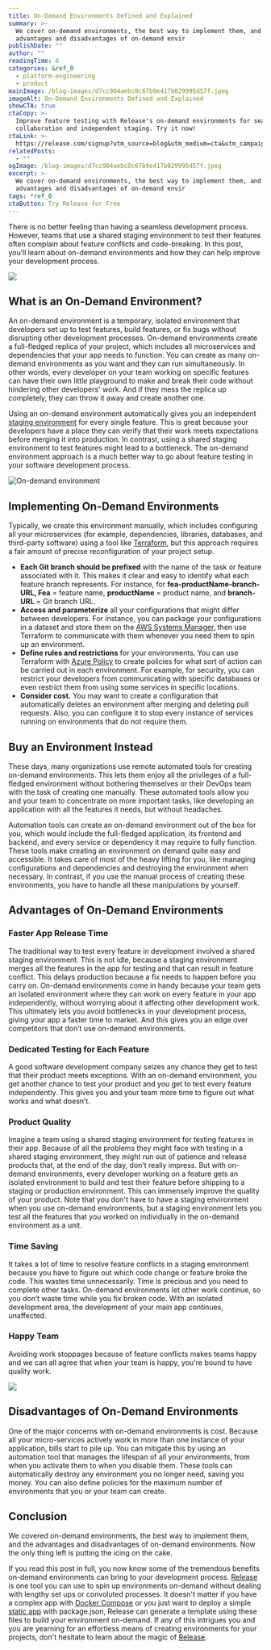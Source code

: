```yaml
---
title: On-Demand Environments Defined and Explained
summary: >-
  We cover on-demand environments, the best way to implement them, and the
  advantages and disadvantages of on-demand envir
publishDate: ""
author: ""
readingTime: 6
categories: &ref_0
  - platform-engineering
  - product
mainImage: /blog-images/d7cc904aebc0c67b9e417b029995d57f.jpeg
imageAlt: On-Demand Environments Defined and Explained
showCTA: true
ctaCopy: >-
  Improve feature testing with Release's on-demand environments for seamless
  collaboration and independent staging. Try it now!
ctaLink: >-
  https://release.com/signup?utm_source=blog&utm_medium=cta&utm_campaign=blog-cta&utm_content=on-demand-environments-defined-and-explained
relatedPosts:
  - ""
ogImage: /blog-images/d7cc904aebc0c67b9e417b029995d57f.jpeg
excerpt: >-
  We cover on-demand environments, the best way to implement them, and the
  advantages and disadvantages of on-demand envir
tags: *ref_0
ctaButton: Try Release for Free
---
```


There is no better feeling than having a seamless development process. However, teams that use a shared staging environment to test their features often complain about feature conflicts and code-breaking. In this post, you’ll learn about on-demand environments and how they can help improve your development process.

![](/blog-images/fefc582df66e8014144f0be8412dbff2.png)

## **What is an On-Demand Environment?** 

An on-demand environment is a temporary, isolated environment that developers set up to test features, build features, or fix bugs without disrupting other development processes. On-demand environments create a full-fledged replica of your project, which includes all microservices and dependencies that your app needs to function. You can create as many on-demand environments as you want and they can run simultaneously. In other words, every developer on your team working on specific features can have their own little playground to make and break their code without hindering other developers' work. And if they mess the replica up completely, they can throw it away and create another one.

Using an on-demand environment automatically gives you an independent [staging environment](https://releasehub.com/staging-environments) for every single feature. This is great because your developers have a place they can verify that their work meets expectations before merging it into production. In contrast, using a shared staging environment to test features might lead to a bottleneck. The on-demand environment approach is a much better way to go about feature testing in your software development process.

![On-demand environment](/blog-images/e4805408c84441f7f99b3ec3b63b10f1.jpeg)

## **Implementing On-Demand Environments**

Typically, we create this environment manually, which includes configuring all your microservices (for example, dependencies, libraries, databases, and third-party software) using a tool like [Terraform](https://www.terraform.io/), but this approach requires a fair amount of precise reconfiguration of your project setup.

- **Each Git branch should be prefixed** with the name of the task or feature associated with it. This makes it clear and easy to identify what each feature branch represents. For instance, for **fea-productName-branch-URL, Fea** \= feature name, **productName** = product name, and **branch-URL** = Git branch URL.
- **Access and parameterize** all your configurations that might differ between developers. For instance, you can package your configurations in a dataset and store them on the [AWS Systems Manager,](https://aws.amazon.com/systems-manager/) then use Terraform to communicate with them whenever you need them to spin up an environment.
- **Define rules and restrictions** for your environments. You can use Terraform with [Azure Policy](https://learn.microsoft.com/en-us/azure/governance/policy/overview) to create policies for what sort of action can be carried out in each environment. For example, for security, you can restrict your developers from communicating with specific databases or even restrict them from using some services in specific locations.
- **Consider cost.** You may want to create a configuration that automatically deletes an environment after merging and deleting pull requests. Also, you can configure it to stop every instance of services running on environments that do not require them.

## **Buy an Environment Instead**

These days, many organizations use remote automated tools for creating on-demand environments. This lets them enjoy all the privileges of a full-fledged environment without bothering themselves or their DevOps team with the task of creating one manually. These automated tools allow you and your team to concentrate on more important tasks, like developing an application with all the features it needs, but without headaches.

Automation tools can create an on-demand environment out of the box for you, which would include the full-fledged application, its frontend and backend, and every service or dependency it may require to fully function. These tools make creating an environment on demand quite easy and accessible. It takes care of most of the heavy lifting for you, like managing configurations and dependencies and destroying the environment when necessary. In contrast, if you use the manual process of creating these environments, you have to handle all these manipulations by yourself.

## **Advantages of On-Demand Environments**

### **Faster App Release Time**

The traditional way to test every feature in development involved a shared staging environment. This is not idle, because a staging environment merges all the features in the app for testing and that can result in feature conflict. This delays production because a fix needs to happen before you carry on. On-demand environments come in handy because your team gets an isolated environment where they can work on every feature in your app independently, without worrying about it affecting other development work. This ultimately lets you avoid bottlenecks in your development process, giving your app a faster time to market. And this gives you an edge over competitors that don’t use on-demand environments.

### **Dedicated Testing for Each Feature**

A good software development company seizes any chance they get to test that their product meets exceptions. With an on-demand environment, you get another chance to test your product and you get to test every feature independently. This gives you and your team more time to figure out what works and what doesn’t.

### **Product Quality**

Imagine a team using a shared staging environment for testing features in their app. Because of all the problems they might face with testing in a shared staging environment, they might run out of patience and release products that, at the end of the day, don’t really impress. But with on-demand environments, every developer working on a feature gets an isolated environment to build and test their feature before shipping to a staging or production environment. This can immensely improve the quality of your product. Note that you don't have to have a staging environment when you use on-demand environments, but a staging environment lets you test all the features that you worked on individually in the on-demand environment as a unit.

### **Time Saving**

It takes a lot of time to resolve feature conflicts in a staging environment because you have to figure out which code change or feature broke the code. This wastes time unnecessarily. Time is precious and you need to complete other tasks. On-demand environments let other work continue, so you don’t waste time while you fix broken code. With an isolated development area, the development of your main app continues, unaffected.

### **Happy Team**

Avoiding work stoppages because of feature conflicts makes teams happy and we can all agree that when your team is happy, you're bound to have quality work.

![](/blog-images/087fdf64fb6fd421d4a70b7883ab56b8.png)

## **Disadvantages of On-Demand Environments**

One of the major concerns with on-demand environments is cost. Because all your micro-services actively work in more than one instance of your application, bills start to pile up. You can mitigate this by using an automation tool that manages the lifespan of all your environments, from when you activate them to when you disable them. These tools can automatically destroy any environment you no longer need, saving you money. You can also define policies for the maximum number of environments that you or your team can create.

## **Conclusion** 

We covered on-demand environments, the best way to implement them, and the advantages and disadvantages of on-demand environments. Now the only thing left is putting the icing on the cake.

If you read this post in full, you now know some of the tremendous benefits on-demand environments can bring to your development process. [Release](https://releasehub.com/ebook/the-complete-guide-to-automated-software-environments) is one tool you can use to spin up environments on-demand without dealing with lengthy set ups or convoluted processes. It doesn't matter if you have a complex app with [Docker Compose](https://docs.docker.com/compose/) or you just want to deploy a simple [static app](https://docs.releasehub.com/reference-documentation/static-service-deployment) with package.json, Release can generate a template using these files to build your environment on-demand. If any of this intrigues you and you are yearning for an effortless means of creating environments for your projects, don't hesitate to learn about the magic of [Release](https://releasehub.com/ebook/the-complete-guide-to-automated-software-environments).
